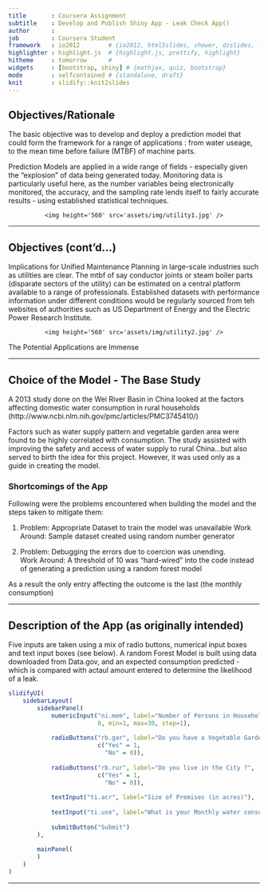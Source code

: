 ```yaml
---
title       : Coursera Assignment
subtitle    : Develop and Publish Shiny App - Leak Check App()
author      : 
job         : Coursera Student
framework   : io2012        # {io2012, html5slides, shower, dzslides, ...}
highlighter : highlight.js  # {highlight.js, prettify, highlight}
hitheme     : tomorrow      # 
widgets     : [bootstrap, shiny] # {mathjax, quiz, bootstrap}
mode        : selfcontained # {standalone, draft}
knit        : slidify::knit2slides
---
```


## Objectives/Rationale


The basic objective was to develop and deploy a prediction model that could form the framework for a range of applications : from water useage, to the mean time before failure (MTBF) of machine parts.

Prediction Models are applied in a wide range of fields - especially given the "explosion" of data being generated today.  Monitoring data is particularly useful here, as the number variables being electronically monitored, the accuracy, and the sampling rate lends itself to fairly accurate results - using established statistical techniques.

<div style='text-align: center;'>
    <img height='560' src='assets/img/utility1.jpg' />
</div>

---

## Objectives (cont'd...)

Implications for Unified Maintenance Planning in large-scale industries such as utilities are clear.  The mtbf of say conductor joints or steam boiler parts (disparate sectors of the utility) can be estimated on a central platform available to a range of professionals.  Established datasets with performance information under different conditions would be regularly sourced from teh websites of authorities such as US Department of Energy and the Electric Power Research Institute.

<div style='text-align: center;'>
    <img height='560' src='assets/img/utility2.jpg' />
</div>




The Potential Applications are Immense

---

## Choice of the Model - The Base Study

A 2013 study done on the Wei River Basin in China looked at the factors affecting domestic water consumption in rural households (http://www.ncbi.nlm.nih.gov/pmc/articles/PMC3745410/)

Factors such as water supply pattern and vegetable garden area were found to be highly correlated with consumption.  The study assisted with improving the safety and access of water supply to rural China...but also served to birth the idea for this project. However, it was used only as a guide in creating the model.

### Shortcomings of the App

Following were the problems encountered when building the model and the steps taken to mitigate them:

1. Problem: Appropriate Dataset to train the model was unavailable
Work Around: Sample dataset created using random number generator

2. Problem: Debugging the errors due to coercion was unending.  
Work Around: A threshold of 10 was "hard-wired" into the code instead of generating a prediction using a random forest model

As a result the only entry affecting the outcome is the last (the monthly consumption)


---

##  Description of the App (as originally intended)

Five inputs are taken using a mix of radio buttons, numerical input boxes and text input boxes (see below).  A random Forest Model is built using data downloaded from Data.gov, and an expected consumption predicted - which is compared with actaul amount entered to determine the likelihood of a leak.  


```r
slidifyUI(
    sidebarLayout(
        sidebarPanel(
            numericInput("ni.mem", label="Number of Persons in Household",
                         0, min=1, max=30, step=1),
            
            radioButtons("rb.gar", label="Do you have a Vegetable Garden ?",
                         c("Yes" = 1,
                           "No" = 0)),
            
            radioButtons("rb.rur", label="Do you live in the City ?",
                         c("Yes" = 1,
                           "No" = 0)),
            
            textInput("ti.acr", label="Size of Premises (in acres)"),
            
            textInput("ti.use", label="What is your Monthly water consumption (in gallons)"),
            
            submitButton("Submit")
        ),
        
        mainPanel(
        )
    )
)

```

---



